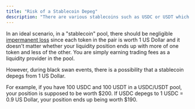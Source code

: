 ```yaml
---
title: "Risk of a Stablecoin Depeg"
description: "There are various stablecoins such as USDC or USDT which are meant to be pegged to fiat (e.g. 1 USDC = 1 US Dollar), assuming the token is fully backed by actual US Dollars or other real world assets."
---
```


In an ideal scenario, in a "stablecoin" pool, there should be negligible [impermanent loss](/security-and-risks/risk-of-impermanent-loss-il) since each token in the pair is worth 1 US Dollar and it doesn't matter whether your liquidity position ends up with more of one token and less of the other. You are simply earning trading fees as a liquidity provider in the pool.

However, during black swan events, there is a possibility that a stablecoin depegs from 1 US Dollar.

For example, if you have 100 USDC and 100 USDT in a USDC/USDT pool, your position is supposed to be worth \$200. If USDC depegs to 1 USDC = 0.9 US Dollar, your position ends up being worth \$190.
